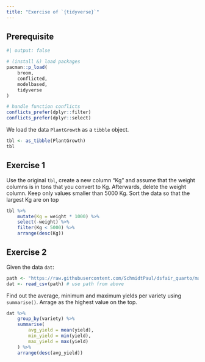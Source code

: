 ```yaml
---
title: "Exercise of `{tidyverse}`"
---
```


## Prerequisite

```r
#| output: false

# (install &) load packages
pacman::p_load(
    broom,
    conflicted,
    modelbased,
    tidyverse
)

# handle function conflicts
conflicts_prefer(dplyr::filter)
conflicts_prefer(dplyr::select)
```

We load the data `PlantGrowth` as a `tibble` object.
```r
tbl <- as_tibble(PlantGrowth)
tbl
```

## Exercise 1
Use the original `tbl`, create a new column "Kg" and assume that the weight columns is in tons that you convert to Kg.
Afterwards, delete the weight column.
Keep only values smaller than 5000 Kg.
Sort the data so that the largest Kg are on top

```r
tbl %>%
    mutate(Kg = weight * 1000) %>%
    select(-weight) %>%
    filter(Kg < 5000) %>%
    arrange(desc(Kg))
```

## Exercise 2
Given the data `dat`:

```r
path <- "https://raw.githubusercontent.com/SchmidtPaul/dsfair_quarto/master/data/Mead1993.csv"
dat <- read_csv(path) # use path from above
```

Find out the average, minimum and maximum yields per variety using `summarise()`. Arrage as the highest value on the top.

```r
dat %>%
    group_by(variety) %>%
    summarise(
        avg_yield = mean(yield),
        min_yield = min(yield),
        max_yield = max(yield)
    ) %>%
    arrange(desc(avg_yield))
```
